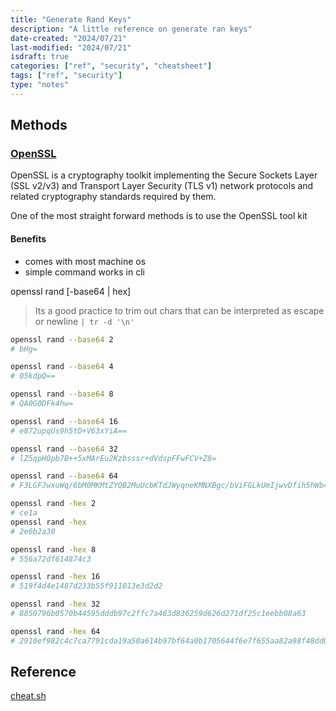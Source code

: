 ```yaml
---
title: "Generate Rand Keys"
description: "A little reference on generate ran keys"
date-created: "2024/07/21"
last-modified: "2024/07/21"
isdraft: true
categories: ["ref", "security", "cheatsheet"]
tags: ["ref", "security"]
type: "notes"
---
```


## Methods 

### [OpenSSL](https://www.openssl.org/)

 OpenSSL is a cryptography toolkit implementing the Secure Sockets Layer (SSL v2/v3) and Transport Layer Security (TLS v1) network protocols and related cryptography standards required by them.

One of the most straight forward methods is to use the OpenSSL tool kit

#### Benefits 

- comes with most machine os
- simple command works in cli

openssl rand [-base64 | hex]

> Its a good practice to trim out chars that can be interpreted as escape or newline 
> `| tr -d '\n'`

```sh 
openssl rand --base64 2
# bHg=

openssl rand --base64 4
# 05kdpQ==

openssl rand --base64 8
# QA0G0DFk4hw=

openssl rand --base64 16
# e872upqUs9h5tD+V63xYiA==

openssl rand --base64 32
# lZ5qpHOpb7B++5xMArEu2Kzbsssr+dVdspFFwFCV+Z8=

openssl rand --base64 64
# F3LGFJwxuWq/6bM0MKMtZYQB2MuUcbKTdJWyqneKMNXBgc/bViFGLkUmIjwvDfih5hWb4E6pV3VlQeHyw7EsFw==
```

```sh 
openssl rand -hex 2
# ce1a
openssl rand -hex 
# 2e6b2a30

openssl rand -hex 8
# 556a72df614874c3

openssl rand -hex 16
# 519f4d4e1487d233b55f911013e3d2d2

openssl rand -hex 32
# 8850796b0570b44595dddb97c2ffc7a463d836259d626d271df25c1eebb08a63

openssl rand -hex 64
# 2910ef982c4c7ca7791cda19a50a614b97bf64a0b1705644f6e7f655aa82a98f48dd0e34081f97e70a2feffaaa28bf2e0b559cf5c28faea5ab3f5123eb56cfb0


```

## Reference 

[cheat.sh](https://cheat.sh/openssl)